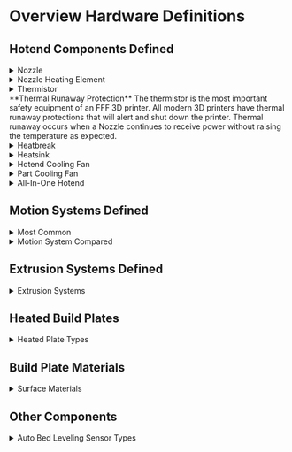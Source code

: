 
# Overview Hardware Definitions

## Hotend Components Defined

<details>
  <summary>Nozzle</summary> 

- Responsible for extruding molten plastic onto a heated surface.

<ImageZoom 
  src="https://cdn.jsdelivr.net/gh/JamesD3d/info3dimages@main/i/Mechanical/Hardware-Definitions/Nozzle.webp" 
  alt="Nozzle" 
  width={250} 
  height={250} 
/>
</details>

<details>
  <summary>Nozzle Heating Element</summary>
  A DC current-powered heating element.

<ImageZoom 
  src="https://cdn.jsdelivr.net/gh/JamesD3d/info3dimages@main/i/Mechanical/Hardware-Definitions/Cartridge1.webp" 
  alt="Cartridge Style Heating Element" 
  width={250} 
  height={250} 
/>

> Cartridge Style

<ImageZoom 
  src="https://cdn.jsdelivr.net/gh/JamesD3d/info3dimages@main/i/Mechanical/Hardware-Definitions/ceramic.webp" 
  alt="Ceramic Style Heating Element" 
  width={250} 
  height={250} 
/>

> Ceramic Style
</details>

<details>
  <summary>Thermistor</summary>
  - Reports the current temperature to the controller. Ensures that the nozzle is heating as expected.

<ImageZoom 
  src="https://cdn.jsdelivr.net/gh/JamesD3d/info3dimages@main/i/Mechanical/Hardware-Definitions/thermistor.webp" 
  alt="Thermistor" 
  width={250} 
  height={250} 
/>
</details>


<Callout type="warning">
  **Thermal Runaway Protection**
The thermistor is the most important safety equipment of an FFF 3D printer. All modern 3D printers have thermal runaway protections that will alert and shut down the printer. Thermal runaway occurs when a Nozzle continues to receive power without raising the temperature as expected.
</Callout>




<details>
  <summary>Heatbreak</summary>
  - The heatbreak is the part of the nozzle where filament moves from a solid to molten plastic.
  >  This is where the majority of extrusion issues occur. If the filament is heated too far past its transition point it can melt too far up the heatbreak resulting in a "Jam".

![heatbreak.webp](https://cdn.jsdelivr.net/gh/JamesD3d/info3dimages@main/i/Mechanical/Hardware-Definitions/heatbreak.webp)

</details>


<details>
  <summary>Heatsink</summary>
  - An aluminum block meant to disperse heat and keep the filament solid until it reaches the melt zone

![heatsink.webp](https://cdn.jsdelivr.net/gh/JamesD3d/info3dimages@main/i/Mechanical/Hardware-Definitions/heatsink.webp)

![heatsink2.webp](https://cdn.jsdelivr.net/gh/JamesD3d/info3dimages@main/i/Mechanical/Hardware-Definitions/heatsync2.webp)

</details>

<details>
  <summary>Hotend Cooling Fan</summary>
  - Normally attached to the heatsink, removes heat before the "melt zone"
  > This is very important to the extrusion system, if this fan stops or is obstructed the hotend will jam.

![hotendfan.webp](https://cdn.jsdelivr.net/gh/JamesD3d/info3dimages@main/i/Mechanical/Hardware-Definitions/hotendfan.webp)

</details>

<details>
  <summary>Part Cooling Fan</summary>
  - This component transitions the molten plastic from a molten state to a solid state
  > Some materials require 100% fan and others may warp. Some may even suffer poor layer adhesion. Fan speed is material specific.

![partcooling.webp](https://cdn.jsdelivr.net/gh/JamesD3d/info3dimages@main/i/Mechanical/Hardware-Definitions/partcooling.webp)
</details>

<details>
  <summary>All-In-One Hotend</summary>
  - All in one hotends have become a popular option with manufacturers. They come pre-assembled and are meant to be changed as a set of components.

 ![nozzle2.webp](https://cdn.jsdelivr.net/gh/JamesD3d/info3dimages@main/i/Mechanical/Hardware-Definitions/nozzle2.webp)
</details>

## Motion Systems Defined

<details>
  <summary>Most Common</summary>
  - Cartesian  - 1 motor per axis X,Y,Z  
  - CoreXY - X and Y belts both attached to the Hotend. Motion is derived from a combination

  ![motion_common_webp]()
</details>

<details>
  <summary>Motion System Compared</summary>

| Kinematics Type           | ✅ Pros                                                                 | ❌ Cons                                                                 |
|---------------------------|------------------------------------------------------------------------|------------------------------------------------------------------------|
| **Cartesian (Gantry)**    | - Simple, independent axis motion <br /> - Easy to calibrate and maintain <br /> - Good print quality and support | - Moving motors increase mass <br /> - Slower than CoreXY <br /> - Larger footprint for bed travel |
| **Prusa i3 (Bedslinger)** | - Very common & affordable <br /> - Large community support <br /> - Easy to modify and upgrade | - Moving bed causes ringing at high speed <br /> - Requires more desk space (bed swings in Y) <br /> - Limited acceleration due to bed inertia |
| **CoreXY**                | - Fast, precise XY motion <br /> - Low moving mass (motors stay fixed) <br /> - Compact cube frame <br /> - Ideal for enclosures | - Belt routing is complex <br /> - Requires accurate assembly & tuning <br /> - Harder to manually move axes |
| **Hybrid CoreXY (Markforged)** | - X motor is offloaded (lighter gantry) <br /> - Better than Cartesian at speed <br /> - Simpler Y motion vs full CoreXY | - Needs firmware support <br /> - Slightly complex belt setup <br /> - Limited adoption / community resources |
| **IDEX (Dual Extruder)**  | - Clean dual-material prints <br /> - No nozzle drag or oozing <br /> - Duplication & mirror printing possible | - Expensive and complex <br /> - Tight nozzle alignment required <br /> - Reduced usable print width |
| **Delta**                 | - Extremely fast and smooth motion <br /> - Lightweight printhead <br /> - Fixed bed, good for tall prints | - Very complex math & calibration <br /> - Less accurate at bed edges <br /> - Limited multi-material support |


</details>

## Extrusion Systems Defined

<details>
  <summary>Extrusion Systems</summary>
  - The motion system responsible for moving the hard plastic filament from the spool to the hotend and pushing it through the nozzle to create the print.

---
title: 3D Printer Extrusion Systems Comparison
description: Summary of pros and cons for different 3D printer extrusion systems.
---

# 3D Printer Extrusion Systems: Pros and Cons

This table compares common 3D printer extrusion systems including Bowden, Direct Drive, Dual Hotend (Shared Carriage), IDEX, Mixing Hotend, and Tool Changer.

| Extrusion System           | ✅ Pros                                                                 | ❌ Cons                                                                 |
|----------------------------|------------------------------------------------------------------------|------------------------------------------------------------------------|
| **Bowden**                 | - Lightweight printhead = faster motion <br /> - Great for CoreXY/Delta <br /> - Smooth high-speed prints (esp. PLA) | - Poor with flexibles <br /> - Retraction tuning is tricky <br /> - Increased risk of stringing/clogs |
| **Direct Drive**           | - Excellent extrusion control <br /> - Great for flexibles and abrasive filaments <br /> - Minimal retraction issues | - Heavier carriage = slower acceleration <br /> - More moving mass/vibration <br /> - Harder to cool extruder separately |
| **Dual Hotend (Shared Toolhead)** | - Can use 2 different nozzles/materials <br /> - Simpler than IDEX or toolchanger <br /> - Easy to implement on Cartesian/i3 frames | - Both nozzles always move (extra weight) <br /> - Idle nozzle can ooze/string <br /> - Nozzle Z-offset must be perfect |
| **IDEX (Independent Dual Extruder)** | - Clean multi-material prints <br /> - Nozzle parking prevents contamination <br /> - Mirror/duplicate printing support | - Expensive & complex <br /> - Heavy frame and extra calibration <br /> - Takes up more space |
| **Mixing Hotend (Cyclops/Diamond)** | - Multi-material/colors from one nozzle <br /> - Lightweight toolhead <br /> - Good for color blending | - Purge waste between transitions <br /> - Cross-contamination risks <br /> - Needs precise tuning for ratios |
| **Tool Changer (e.g. E3D)** | - Swappable full tools (hotend, nozzle, type) <br /> - Clean transitions and modularity <br /> - Ideal for pro-grade multi-material jobs | - Mechanically complex <br /> - Costly and large <br /> - Requires advanced firmware/tool alignment |


  
</details>


## Heated Build Plates

<details>
  <summary>Heated Plate Types</summary>
  - Silicon Heater Pads - Typically DC heaters placed on the underside of an aluminum Plate  
  - Bed Leveling Screws - Adjust the tramming of the Bed  
  - Heatbed Thermistor - Like the hotend the heated bed thermistor ensures the bed is heating properly.


</details>

## Build Plate Materials

<details>
  <summary>Surface Materials</summary>
  - Glass - Tempered Glass often with a texture applied  
  - PEI - Smooth and textured surface coating on a spring steel sheet  
  - Garolite / G10 - Carbon fiber based surface

  
</details>

## Other Components

<details>
  <summary>Auto Bed Leveling Sensor Types</summary>
  - Inductive  
  - Microswitch  
  - Force / Piezo Sensor

</details>

